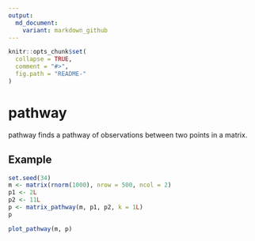 ```yaml
---
output:
  md_document:
    variant: markdown_github
---
```


<!-- README.md is generated from README.Rmd. Please edit that file -->

```r
knitr::opts_chunk$set(
  collapse = TRUE,
  comment = "#>",
  fig.path = "README-"
)
```

# pathway

pathway finds a pathway of observations between two points in a matrix.

## Example

```r
set.seed(34)
m <- matrix(rnorm(1000), nrow = 500, ncol = 2)
p1 <- 2L
p2 <- 11L
p <- matrix_pathway(m, p1, p2, k = 1L)
p

plot_pathway(m, p)
```
